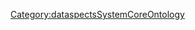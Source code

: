 <span style="background-color:lightblue;">{{{1}}}</span><noinclude>[[Category:dataspectsSystemCoreOntology]]</noinclude>
